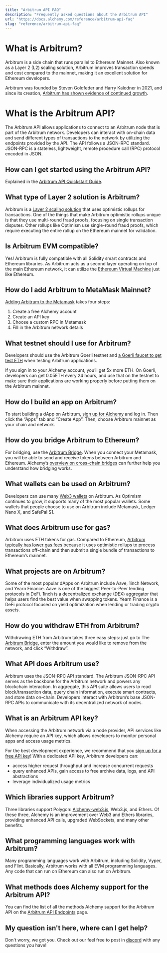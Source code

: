 ```yaml
---
title: "Arbitrum API FAQ"
description: "Frequently asked questions about the Arbitrum API"
url: "https://docs.alchemy.com/reference/arbitrum-api-faq"
slug: "reference/arbitrum-api-faq"
---
```



# What is Arbitrum?

Arbitrum is a side chain that runs parallel to Ethereum Mainnet. Also known as a Layer 2 (L2) scaling solution, Arbitrum improves transaction speeds and cost compared to the mainnet, making it an excellent solution for Ethereum developers.

Arbitrum was founded by Steven Goldfeder and Harry Kalodner in 2021, and since its creation, [Arbitrum has shown evidence of continued growth](https://www.alchemy.com/overviews/arbitrum-statistics#:~:text=Healthy%20Ecosystem%20Growth-,Arbitrum%20is%20the%20leading%20layer%202%20Ethereum%20scaling%20solution%20that,deposit%20addresses).

# What is the Arbitrum API?

The Arbitrum API allows applications to connect to an Arbitrum node that is part of the Arbitrum network. Developers can interact with on-chain data and send different types of transactions to the network by utilizing the endpoints provided by the API. The API follows a JSON-RPC standard. JSON-RPC is a stateless, lightweight, remote procedure call (RPC) protocol encoded in JSON.

## How can I get started using the Arbitrum API?

Explained in the [Arbitrum API Quickstart Guide](/reference/arbitrum-api-quickstart#getting-started-instructions).

## What type of Layer 2 solution is Arbitrum?

Arbitrum is a [Layer 2 scaling solution](https://www.alchemy.com/overviews/ethereum-scaling-solutions) that uses optimistic rollups for transactions. One of the things that make Arbitrum optimistic rollups unique is that they use multi-round fraud proofs, focusing on single transaction disputes. Other rollups like Optimism use single-round fraud proofs, which require executing the entire rollup on the Ethereum mainnet for validation.

## Is Arbitrum EVM compatible?

Yes! Arbitrum is fully compatible with all Solidity smart contracts and Ethereum libraries. As Arbitrum acts as a second layer operating on top of the main Ethereum network, it can utilize the [Ethereum Virtual Machine](https://www.alchemy.com/overviews/what-is-the-ethereum-virtual-machine-evm) just like Ethereum.

## How do I add Arbitrum to MetaMask Mainnet?

[Adding Arbitrum to the Metamask](/docs/how-to-add-arbitrum-to-metamask#update-arbitrum-testnet-goerli) takes four steps:

1. Create a free Alchemy account
2. Create an API key
3. Choose a custom RPC in Metamask
4. Fill in the Arbitrum network details

## What testnet should I use for Arbitrum?

Developers should use the Arbitrum Goerli testnet and [a Goerli faucet to get test ETH](https://goerlifaucet.com/) when testing Arbitrum applications.

If you sign in to your Alchemy account, you’ll get 5x more ETH. On Goerli, developers can get 0.05ETH every 24 hours, and use that on the testnet to make sure their applications are working properly before putting them on the Arbitrum mainnet.

## How do I build an app on Arbitrum?

To start building a dApp on Arbitrum, [sign up for Alchemy](https://www.alchemy.com/layer2/arbitrum) and log in. Then click the “Apps” tab and “Create App”. Then, choose Arbitrum mainnet as your chain and network.

## How do you bridge Arbitrum to Ethereum?

For bridging, use the [Arbitrum Bridge](https://bridge.arbitrum.io/). When you connect your Metamask, you will be able to send and receive tokens between Arbitrum and Ethereum. Alchemy’s [overview on cross-chain bridges](https://alchemy.com/overviews/cross-chain-bridges) can further help you understand how bridging works.

## What wallets can be used on Arbitrum?

Developers can use many [Web3 wallets](https://www.alchemy.com/web3-wallets-overview) on Arbitrum. As Optimism continues to grow, it supports many of the most popular wallets. Some wallets that people choose to use on Arbitrum include Metamask, Ledger Nano X, and SafePal S1.

## What does Arbitrum use for gas?

Arbitrum uses ETH tokens for gas. Compared to Ethereum, [Arbitrum typically has lower gas fees](https://www.alchemy.com/overviews/arbitrum-statistics) because it uses optimistic rollups to process transactions off-chain and then submit a single bundle of transactions to Ethereum’s mainnet.

## What projects are on Arbitrum?

Some of the most popular dApps on Arbitrum include Aave, 1inch Network, and Yearn Finance. Aave is one of the biggest Peer-to-Peer lending protocols in DeFi. 1inch is a decentralized exchange (DEX) aggregator that helps users find the best value when swapping tokens. Yearn Finance is a DeFi protocol focused on yield optimization when lending or trading crypto assets.

## How do you withdraw ETH from Arbitrum?

Withdrawing ETH from Arbitrum takes three easy steps: just go to The [Arbitrum Bridge](https://bridge.arbitrum.io/), enter the amount you would like to remove from the network, and click “Withdraw”.

## What API does Arbitrum use?

Arbitrum uses the JSON-RPC API standard. The Arbitrum JSON-RPC API serves as the backbone for the Arbitrum network and powers any blockchain interaction. In aggregate, this API suite allows users to read block/transaction data, query chain information, execute smart contracts, and store data on-chain. Developers interact with Arbitrum’s base JSON-RPC APIs to communicate with its decentralized network of nodes.

## What is an Arbitrum API key?

When accessing the Arbitrum network via a node provider, API services like Alchemy require an API key, which allows developers to monitor personal apps and access usage metrics.

For the best development experience, we recommend that you [sign up for a free API key](https://www.alchemy.com/layer2/arbitrum)! With a dedicated API key, Arbitrum developers can:

* access higher request throughput and increase concurrent requests
* query enhanced APIs, gain access to free archive data, logs, and API abstractions
* leverage individualized usage metrics

## Which libraries support Arbitrum?

Three libraries support Polygon: [Alchemy-web3.js](/reference/use-alchemyweb3js), Web3.js, and Ethers. Of these three, Alchemy is an improvement over Web3 and Ethers libraries, providing enhanced API calls, upgraded WebSockets, and many other benefits.

## What programming languages work with Arbitrum?

Many programming languages work with Arbitrum, including Solidity, Vyper, and Flint. Basically, Arbitrum works with all EVM programming languages. Any code that can run on Ethereum can also run on Arbitrum.

## What methods does Alchemy support for the Arbitrum API?

You can find the list of all the methods Alchemy support for the Arbitrum API on the [Arbitrum API Endpoints](/reference/arbitrum-api-endpoints) page.

## My question isn't here, where can I get help?

Don't worry, we got you. Check out our feel free to post in [discord](https://alchemy.com/discord) with any questions you have!
